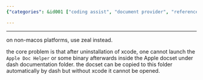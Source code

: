 ```yaml
---
{"categories": &id001 ["coding assist", "document provider", "reference", "search engine"], "category": "Software Troubleshooting", "date": "2022-08-07 20:00:37", "description": "This article discusses the problem of not being able to run Apple Doc Helper or a binary after uninstalling Xcode, which impacts using dash documentation on non-MacOS platforms. It suggests Zeal as an alternative solution.", "tags": *id001, "title": "dash api docset reference search"}

---
```


------

on non-macos platforms, use zeal instead.

the core problem is that after uninstallation of xcode, one cannot launch the `Apple Doc Helper` or some binary afterwards inside the Apple docset under dash documentation folder. the docset can be copied to this folder automatically by dash but without xcode it cannot be opened.

